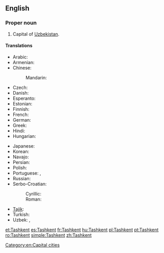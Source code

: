 ==English==
{{wikipedia}}

===Proper noun===
{{en-proper noun}}

# Capital of [[Uzbekistan]].

====Translations====
{{trans-top|capital of Uzbekistan}}
* Arabic: {{t|ar|طشقند|m|tr=Tashqand}}
* Armenian: {{t|hy|Տաշքենդ|tr=Tašk’end}}
* Chinese:
*: Mandarin: {{t+|cmn|塔什干|tr=Tǎshígān|sc=Hani}}
* Czech: {{t+|cs|Taškent|m}}
* Danish: {{t|da|Tasjkent}}
* Esperanto: {{t|eo|Taŝkento}}
* Estonian: {{t+|et|Toshkent}}
* Finnish: {{t+|fi|Taškent}}
* French: {{t+|fr|Tachkent}}
* German: {{t+|de|Taschkent|n}}
* Greek: {{t|el|Τασκένδη|tr=Taskéndi}}
* Hindi: {{t|hi|ताशकंद|tr=tāśkand}}
* Hungarian: {{t+|hu|Taskent}}
{{trans-mid}}
* Japanese: {{t|ja|タシケント|tr=Tashikento}}
* Korean: {{t+|ko|타슈켄트|tr=Tasyukenteu|sc=Hang}}
* Navajo: {{t|nv|Tʼashkʼen}}
* Persian: {{t|fa|تاشکند|tr=Tâškand}}
* Polish: {{t+|pl|Taszkent|m}}
* Portuguese: {{t+|pt|Tashkent|f}}, {{t|pt|Tasquente|f}}
* Russian: {{t+|ru|Ташкент|m|tr=Tašként}}
* Serbo-Croatian:
*: Cyrillic: {{t|sh|Ташкент|m|sc=Cyrl}}
*: Roman: {{t|sh|Taškent|m}}
* [[Tajik]]: {{t|tg|Тошканд|sc=Cyrl}}
* Turkish: {{t+|tr|Taşkent}}
* Uzbek: {{t|uz|Toshkent}},  {{t|uz|Тошкент|sc=Cyrl}}
{{trans-bottom}}

[[Category:en:Capital cities]]

[[et:Tashkent]]
[[es:Tashkent]]
[[fr:Tashkent]]
[[hu:Tashkent]]
[[pl:Tashkent]]
[[pt:Tashkent]]
[[ro:Tashkent]]
[[simple:Tashkent]]
[[zh:Tashkent]]